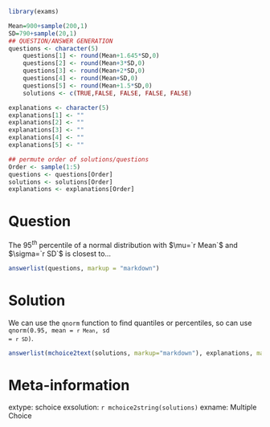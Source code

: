 ```r
library(exams)

Mean=900+sample(200,1)
SD=790+sample(20,1)
## QUESTION/ANSWER GENERATION
questions <- character(5)
    questions[1] <- round(Mean+1.645*SD,0)
    questions[2] <- round(Mean+3*SD,0)
    questions[3] <- round(Mean+2*SD,0)
    questions[4] <- round(Mean+SD,0)
    questions[5] <- round(Mean+1.5*SD,0)
    solutions <- c(TRUE,FALSE, FALSE, FALSE, FALSE)

explanations <- character(5)
explanations[1] <- ""
explanations[2] <- ""
explanations[3] <- ""
explanations[4] <- ""
explanations[5] <- ""

## permute order of solutions/questions
Order <- sample(1:5)
questions <- questions[Order]
solutions <- solutions[Order]
explanations <- explanations[Order]  
```

Question
========

The $95^{th}$ percentile of a normal distribution with $\mu=`r Mean`$ and $\sigma=`r SD`$ is closest to...

```r
answerlist(questions, markup = "markdown")
```

Solution
========

We can use the `qnorm` function to find quantiles or percentiles, so can use <code>qnorm(0.95, mean = `r Mean`, sd = `r SD`)</code>.

```r
answerlist(mchoice2text(solutions, markup="markdown"), explanations, markup = "markdown")
```

Meta-information
================
extype: schoice
exsolution: `r mchoice2string(solutions)`
exname: Multiple Choice
